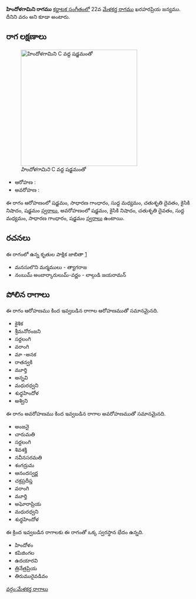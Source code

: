 {{Infobox ragam
	| name          	= హిందోళగామిని
	| synonym	    	= వరం
	| mela          	= 
	| chakra        	= 
	| janaka        	= 
	| type          	= ఔదవ
	| arohanam      	= {{svaraC|S|G2|M1|D2|N2|S'}} 
	| avarohanam    	= {{svaraC|S'|N2|D2|M1|G2|S}}
	| jeeva         	=
	| chhaya        	=
	| nyasa         	=
	| vishesha      	= 
	| equivalent  		= 
}}
{{కర్ణాటక సంగీత రాగాలు}}
'''హిందోళగామిని రాగము''' [[కర్ణాటక సంగీతం]]లో 22వ [[మేళకర్త రాగము]] ఖరహరప్రియ జన్యము. దీనిని వరం అని కూడా అంటారు.


==రాగ లక్షణాలు==
[[Image:hindolagamini_kb2wiki.png|thumb|right|316px|''హిందోళగామిని'' C వద్ద షడ్జమంతో]]

* ఆరోహణ : {{svaraC|S|G2|M1|D2|N2|S'}} 
* అవరోహణ : {{svaraC|S'|N2|D2|M1|G2|S}}

ఈ రాగం ఆరోహణంలో షడ్జమం, సాధారణ  గాంధారం, సుద్ద మధ్యమం, చతుశృతి దైవతం, కైసికి నిషాదం, షడ్జమం [[స్వరాలు]], అవరోహణంలో షడ్జమం, కైసికి నిషాదం, చతుశృతి దైవతం, సుద్ద మధ్యమం, సాధారణ  గాంధారం, షడ్జమం [[స్వరాలు]] ఉంటాయి.

==రచనలు==
ఈ రాగంలో ఉన్న కృతుల పాక్షిక జాబితా [https://github.com/ssrihari/ragavardhini/blob/master/ragas/kritis.psv]
* మనసులొని మర్మములు - త్యాగరాజ
* నంబుమ్ అంబార్కారులుమ్-వర్ణం - లాల్గుడి జయరామన్




==పోలిన రాగాలు==
ఈ రాగం ఆరోహణము కింద ఇవ్వబడిన రాగాల ఆరోహణముతో సమానమైనది.
*  కైశిక
* శ్రీమనోరంజని
* సర్దలంగి
* వరాంగి
* మా -అనక
* రాతన్వకి
* మూర్తి
* అన్నవి
* మధురధ్వని
* శుధ్ధహిందోళ
* అశ్విని

ఈ రాగం అవరోహణము కింద ఇవ్వబడిన రాగాల అవరోహణముతో సమానమైనది.
* అంజనై
* చారుమతి
* సర్దలంగి
* శివశక్తి
* నవీనసరమతి
* శంగద్రుమ
* ఆనందస్వర్ణ
* చక్రప్రదీప్త
* వరాంగి
* మూర్తి
* అఘోరాప్రియ
* మధురధ్వని
* శుధ్ధహిందోళ

ఈ క్రింద ఇవ్వబడిన రాగాలకు ఈ రాగంతో ఒక్క స్వరస్థాన భేదం ఉన్నది.
* హిందోళం
* కపిజింగల
* ఉదయారవి
* త్రినేత్రప్రియ
* తిరుమురైవడివం



[[వర్గం:మేళకర్త రాగాలు]]